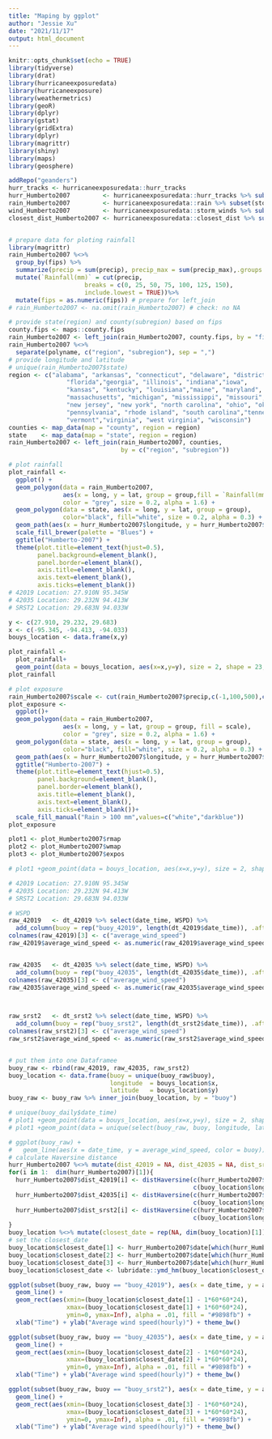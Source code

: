 ```yaml
---
title: "Maping by ggplot"
author: "Jessie Xu"
date: "2021/11/17"
output: html_document
---
```


```r
knitr::opts_chunk$set(echo = TRUE)
library(tidyverse)
library(drat)
library(hurricaneexposuredata)
library(hurricaneexposure)
library(weathermetrics)
library(geoR)
library(dplyr)
library(gstat)
library(gridExtra)
library(dplyr)
library(magrittr)
library(shiny)
library(maps)
library(geosphere)
```

```r
addRepo("geanders")
hurr_tracks <- hurricaneexposuredata::hurr_tracks
hurr_Humberto2007         <- hurricaneexposuredata::hurr_tracks %>% subset(storm_id == "Humberto-2007")
rain_Humberto2007         <- hurricaneexposuredata::rain %>% subset(storm_id == "Humberto-2007")
wind_Humberto2007         <- hurricaneexposuredata::storm_winds %>% subset(storm_id == "Humberto-2007")
closest_dist_Humberto2007 <- hurricaneexposuredata::closest_dist %>% subset(storm_id == "Humberto-2007")


# prepare data for ploting rainfall 
library(magrittr)
rain_Humberto2007 %<>% 
  group_by(fips) %>% 
  summarize(precip = sum(precip), precip_max = sum(precip_max),.groups = "keep")%>%
  mutate(`Rainfall(mm)` = cut(precip, 
                     breaks = c(0, 25, 50, 75, 100, 125, 150),
                     include.lowest = TRUE))%>%
  mutate(fips = as.numeric(fips)) # prepare for left_join
# rain_Humberto2007 <- na.omit(rain_Humberto2007) # check: no NA

# provide state(region) and county(subregion) based on fips
county.fips <- maps::county.fips
rain_Humberto2007 <- left_join(rain_Humberto2007, county.fips, by = "fips")
rain_Humberto2007 %<>% 
  separate(polyname, c("region", "subregion"), sep = ",")
# provide longitude and latitude 
# unique(rain_Humberto2007$state)
region <- c("alabama", "arkansas", "connecticut", "delaware", "district of columbia",
                "florida","georgia", "illinois", "indiana","iowa", 
                "kansas", "kentucky", "louisiana","maine", "maryland",
                "massachusetts", "michigan", "mississippi", "missouri","new hampshire", 
                "new jersey", "new york", "north carolina", "ohio", "oklahoma", 
                "pennsylvania", "rhode island", "south carolina","tennessee", "texas",
                "vermont","virginia", "west virginia", "wisconsin")  
counties <- map_data(map = "county", region = region)
state    <- map_data(map = "state", region = region)
rain_Humberto2007 <- left_join(rain_Humberto2007, counties, 
                               by = c("region", "subregion"))

```

```r
# plot rainfall
plot_rainfall <-
  ggplot() + 
  geom_polygon(data = rain_Humberto2007, 
               aes(x = long, y = lat, group = group,fill = `Rainfall(mm)`), 
               color = "grey", size = 0.2, alpha = 1.6) + 
  geom_polygon(data = state, aes(x = long, y = lat, group = group),
               color="black", fill="white", size = 0.2, alpha = 0.3) +
  geom_path(aes(x = hurr_Humberto2007$longitude, y = hurr_Humberto2007$latitude), color = "red4") +
  scale_fill_brewer(palette = "Blues") +
  ggtitle("Humberto-2007") +
  theme(plot.title=element_text(hjust=0.5),
        panel.background=element_blank(),
        panel.border=element_blank(),
        axis.title=element_blank(),
        axis.text=element_blank(),
        axis.ticks=element_blank())
# 42019 Location: 27.910N 95.345W
# 42035 Location: 29.232N 94.413W
# SRST2 Location: 29.683N 94.033W

y <- c(27.910, 29.232, 29.683) 
x <- c(-95.345, -94.413, -94.033)
bouys_location <- data.frame(x,y)

plot_rainfall <- 
  plot_rainfall+
  geom_point(data = bouys_location, aes(x=x,y=y), size = 2, shape = 23,  fill = "yellow")
plot_rainfall

# plot exposure
rain_Humberto2007$scale <- cut(rain_Humberto2007$precip,c(-1,100,500),c("Unexposed","Exposed"),ordered_result = T)
plot_exposure <- 
  ggplot()+
  geom_polygon(data = rain_Humberto2007, 
               aes(x = long, y = lat, group = group, fill = scale), 
               color = "grey", size = 0.2, alpha = 1.6) + 
  geom_polygon(data = state, aes(x = long, y = lat, group = group),
               color="black", fill="white", size = 0.2, alpha = 0.3) +
  geom_path(aes(x = hurr_Humberto2007$longitude, y = hurr_Humberto2007$latitude), color = "red4") +
  ggtitle("Humberto-2007") +
  theme(plot.title=element_text(hjust=0.5),
        panel.background=element_blank(),
        panel.border=element_blank(),
        axis.title=element_blank(),
        axis.text=element_blank(),
        axis.ticks=element_blank())+
  scale_fill_manual("Rain > 100 mm",values=c("white","darkblue"))
plot_exposure
```

```r
plot1 <- plot_Humberto2007$rmap
plot2 <- plot_Humberto2007$wmap
plot3 <- plot_Humberto2007$expos

# plot1 +geom_point(data = bouys_location, aes(x=x,y=y), size = 2, shape = 23,  fill = "yellow")

# 42019 Location: 27.910N 95.345W
# 42035 Location: 29.232N 94.413W
# SRST2 Location: 29.683N 94.033W

# WSPD
raw_42019   <- dt_42019 %>% select(date_time, WSPD) %>% 
  add_column(buoy = rep("buoy_42019", length(dt_42019$date_time)), .after = 0)
colnames(raw_42019)[3] <- c("average_wind_speed")
raw_42019$average_wind_speed <- as.numeric(raw_42019$average_wind_speed)


raw_42035   <- dt_42035 %>% select(date_time, WSPD) %>% 
  add_column(buoy = rep("buoy_42035", length(dt_42035$date_time)), .after = 0)
colnames(raw_42035)[3] <- c("average_wind_speed")
raw_42035$average_wind_speed <- as.numeric(raw_42035$average_wind_speed)



raw_srst2   <- dt_srst2 %>% select(date_time, WSPD) %>% 
  add_column(buoy = rep("buoy_srst2", length(dt_srst2$date_time)), .after = 0)
colnames(raw_srst2)[3] <- c("average_wind_speed")
raw_srst2$average_wind_speed <- as.numeric(raw_srst2$average_wind_speed )


# put them into one Dataframee
buoy_raw <- rbind(raw_42019, raw_42035, raw_srst2)
buoy_location <- data.frame(buoy = unique(buoy_raw$buoy), 
                            longitude  = bouys_location$x, 
                            latitude   = bouys_location$y)
buoy_raw <- buoy_raw %>% inner_join(buoy_location, by = "buoy")

# unique(buoy_daily$date_time)
# plot1 +geom_point(data = bouys_location, aes(x=x,y=y), size = 2, shape = 23,  fill = "yellow")
# plot1 +geom_point(data = unique(select(buoy_raw, buoy, longitude, latitude)), aes(x = longitude,y = latitude),  size = 2, shape = 23,  fill = "yellow")
```

```r
# ggplot(buoy_raw) + 
#   geom_line(aes(x = date_time, y = average_wind_speed, color = buoy))
# calculate Haversine distance
hurr_Humberto2007 %<>% mutate(dist_42019 = NA, dist_42035 = NA, dist_srst2 = NA)
for(i in 1:  dim(hurr_Humberto2007)[1]){
  hurr_Humberto2007$dist_42019[i] <- distHaversine(c(hurr_Humberto2007$longitude[i], hurr_Humberto2007$latitude[i]), 
                                                   c(buoy_location$longitude[1], buoy_location$latitude[1]), r=6378137)
  hurr_Humberto2007$dist_42035[i] <- distHaversine(c(hurr_Humberto2007$longitude[i], hurr_Humberto2007$latitude[i]),
                                                   c(buoy_location$longitude[2], buoy_location$latitude[2]), r=6378137)
  hurr_Humberto2007$dist_srst2[i] <- distHaversine(c(hurr_Humberto2007$longitude[i], hurr_Humberto2007$latitude[i]),
                                                   c(buoy_location$longitude[3], buoy_location$latitude[3]), r=6378137)
}
buoy_location %<>% mutate(closest_date = rep(NA, dim(buoy_location)[1]))
# set the closest_date
buoy_location$closest_date[1] <- hurr_Humberto2007$date[which(hurr_Humberto2007$dist_42019 == min(hurr_Humberto2007$dist_42019))] 
buoy_location$closest_date[2] <- hurr_Humberto2007$date[which(hurr_Humberto2007$dist_42035 == min(hurr_Humberto2007$dist_42035))] 
buoy_location$closest_date[3] <- hurr_Humberto2007$date[which(hurr_Humberto2007$dist_srst2 == min(hurr_Humberto2007$dist_srst2))] 
buoy_location$closest_date <- lubridate::ymd_hm(buoy_location$closest_date)

ggplot(subset(buoy_raw, buoy == "buoy_42019"), aes(x = date_time, y = average_wind_speed)) + 
  geom_line() + 
  geom_rect(aes(xmin=(buoy_location$closest_date[1] - 1*60*60*24), 
                xmax=(buoy_location$closest_date[1] + 1*60*60*24),
                ymin=0, ymax=Inf), alpha = .01, fill = "#9898fb") + 
  xlab("Time") + ylab("Average wind speed(hourly)") + theme_bw()

ggplot(subset(buoy_raw, buoy == "buoy_42035"), aes(x = date_time, y = average_wind_speed)) + 
  geom_line() + 
  geom_rect(aes(xmin=(buoy_location$closest_date[2] - 1*60*60*24), 
                xmax=(buoy_location$closest_date[2] + 1*60*60*24),
                ymin=0, ymax=Inf), alpha = .01, fill = "#9898fb") + 
  xlab("Time") + ylab("Average wind speed(hourly)") + theme_bw()

ggplot(subset(buoy_raw, buoy == "buoy_srst2"), aes(x = date_time, y = average_wind_speed)) + 
  geom_line() + 
  geom_rect(aes(xmin=(buoy_location$closest_date[3] - 1*60*60*24), 
                xmax=(buoy_location$closest_date[3] + 1*60*60*24),
                ymin=0, ymax=Inf), alpha = .01, fill = "#9898fb") + 
  xlab("Time") + ylab("Average wind speed(hourly)") + theme_bw()

```

